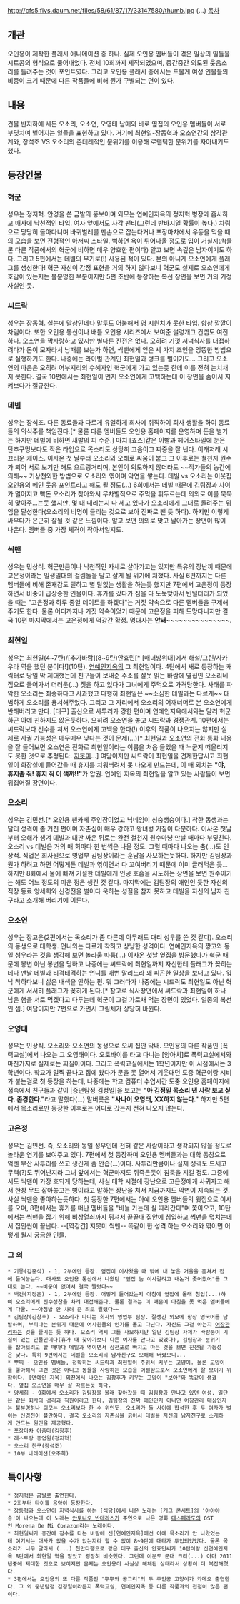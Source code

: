http://cfs5.flvs.daum.net/files/58/61/87/17/33147580/thumb.jpg
(...)
[[목차]]

== 개관 ==
오인용이 제작한 플래시 애니메이션 중 하나. 실제 오인용 멤버들이 겪은 일상의 일들을 시트콤의 형식으로 풀어내었다. 전체 10회까지 제작되었으며, 중간중간 의도된 웃음소리를 들려주는 것이 포인트였다. 그리고 오인용 플래시 중에서는 드물게 여성 인물들의 비중이 크기 때문에 다른 작품들에 비해 뭔가 구별되는 면이 있다.

== 내용 ==
건물 반지하에 세든 오소리, 오소연, 오영태 남매와 바로 옆집의 오인용 멤버들이 서로 부딪치며 벌어지는 일들을 표현하고 있다. 거기에 최현일-장동혁과 오소연간의 삼각관계와, 장석조 VS 오소리의 츤데레적인 분위기를 이용해 로맨틱한 분위기를 자아내기도 했다.

== 등장인물 ==
=== 혁군 ===
성우는 정지혁. 안경을 쓴 금발의 뚱보이며 외모는 연예인지옥의 정지혁 병장과 흡사하고 매사에 낙천적인 타입. 여자 앞에서도 사각 팬티(그런데 반바지일 확률이 높다.) 차림으로 당당히 돌아다니며 바퀴벌레를 맨손으로 잡는다거나 포장마차에서 우동을 먹을 때의 모습을 보면 전형적인 아저씨 스타일. 뻑하면 욕이 튀어나올 정도로 입이 거칠지만(물론 다른 작품에서의 혁군에 비하면 매우 양호한 편이다) 알고 보면 속깊은 남자이기도 하다. 그리고 5편에서는 데빌의 무기로(!) 사용된 적이 있다. 본의 아니게 오소연에게 플래그를 생성한다! 혁군 자신이 감정 표현을 거의 하지 않다보니 혁군도 실제로 오소연에게 호감이 있는지는 불분명한 부분이지만 5편 초반에 등장하는 복선 장면을 보면 거의 기정 사실인 듯.

=== 씨드락 ===
성우는 장동혁. 실눈에 말상인데다 말투도 어눌해서 영 시원치가 못한 타입. 항상 깔깔이 차림이다. 또한 오인용 통신이나 배틀 오인용 시리즈에서 보여준 썰렁개그 컨셉도 여전하다. 오소연을 짝사랑하고 있지만 별다른 진전은 없다. 오히려 기껏 저녁식사를 대접하려다가 돈이 모자라서 낭패를 보는가 하면, 씩맨에게 얻은 세 가지 조언을 엉뚱한 방법으로 실행하기도 한다. 나중에는 라이벌 관계인 최현일과 병크를 벌이기도... 그리고 오소연의 마음은 오히려 어부지리의 수혜자인 혁군에게 가고 있는듯 한데 이를 전혀 눈치채지 못한다. 결국 10편에서는 최현일이 먼저 오소연에게 고백하는데 이 장면을 숨어서 지켜보다가 절규한다.

=== 데빌 ===
성우는 장석조. 다른 동료들과 다르게 유일하게 회사에 취직하여 회사 생활을 하여 동료들의 의식주를 책임진다.[* 물론 다른 멤버들도 오인용 홈페이지를 운영하며 돈을 벌기는 하지만 데빌에 비하면 새발의 피 수준.] 마치 [죠스]같은 이빨과 헤어스타일에 눈은 단추구멍보다도 작은 타입으로 목소리도 상당히 고음이고 짜증을 잘 낸다. 이래저래 시끄러운 케이스. 이사온 첫 날부터 오소리와 오해로 싸움이 붙고 그 이후로는 철천지 원수가 되어 서로 보기만 해도 으르렁거리며, 본인이 의도하지 않더라도 ~~작가들의 농간에 의해~~ 기상천외한 방법으로 오소리와 엮이며 악연을 쌓는다. 데빌 vs 오소리는 이웃집 오인용의 메인 웃음 포인트라고 해도 될 정도(...) 6회에서는 데빌 때문에 김팀장과 사이가 멀어지고 빡돈 오소리가 찾아와서 무차별적으로 주먹을 휘두르는데 의외로 이를 묵묵히 맞아주...는듯 했지만, 몇 대 때리는지 다 세고 있다가 오소리에게 그대로 돌려주는 위엄을 달성한다(오소리의 비명이 들리는 것으로 보아 진짜로 팬 듯 하다). 하지만 이렇게 싸우다가 은근히 잘될 것 같은 느낌이다. 알고 보면 의외로 맞고 날아가는 장면이 많이 나온다. 멤버들 중 가장 체격이 작아서일지도.

=== 씩맨 ===
성우는 민상식. 혁군만큼이나 낙천적인 자세로 살아가고는 있지만 특유의 장난끼 때문에 고은정이라는 일생일대의 걸림돌을 달고 살게 될 위기에 처했다. 사실 6편까지는 다른 멤버들에 비해 존재감도 덜하고 별 탈없는 생활을 하는듯 했지만 7편에서 고은정이 등장하면서 비중이 급상승한 인물이다. 휴가를 갔다가 짐을 다 도둑맞아서 빈털터리가 되었을 때는 "고은정과 하루 종일 데이트를 하겠다"는 거짓 약속으로 다른 멤버들을 구제해 주기도 한다. 물론 어디까지나 거짓 약속이었기 때문에 고은정을 피해 도망다니지만 결국 10편 마지막에서는 고은정에게 역강간 확정. 명대사는 '''안돼~~~~~~~~~~~~~~~'''.

=== 최현일 ===
성우는 최현일(4~7탄)/[추가바람](8~9탄)안효민[* [매너방위대]에서 해설/그린/사카우라 역을 했던 분이다!](10탄). [[연예인지옥]]의 그 최현일이다. 4탄에서 새로 등장하는 캐릭터로 당일 막 제대했는데 친구들이 보내준 주소를 잘못 읽는 바람에 옆집인 오소리네 집으로 들어가서 더러운(...) 짓을 하고 있다가 그녀에게 주먹으로 가격당한다. 사태를 파악한 오소리는 죄송하다고 사과했고 다행히 최현일은 ~~소심한 데빌과는 다르게~~ 대범하게 오소리를 용서해주었다. 그리고 그 자리에서 오소리의 어깨너머로 본 오소연에게 반해버리고 만다. [대구] 출신으로 사투리가 강한 편이며 연예인지옥에서와는 달리 혁군하곤 아예 친하지도 않은듯하다. 오히려 오소연을 놓고 씨드락과 경쟁관계. 10편에서는 씨드락보다 선수를 쳐서 오소연에게 고백을 한다(!) 이후의 작품이 나오지는 않지만 실제로 사귈 가능성은 매우매우 낮다는 것이 문제(...)[* 최현일과 오소연의 전화 통화 내용을 잘 들어보면 오소연은 전화로 최현일이라는 이름을 처음 들었을 때 누군지 떠올리지도 못한 것으로 추정된다. [[지못미]]...] 여담이지만 씨드락이 최현일을 견제한답시고 최현일이 화장실에 들어갔을 때 휴지를 치워버려서 못 나오게 만드는데, 이 때 외치는 '''"야, 휴지좀 줘! 휴지 줘 이 색꺄!!"'''가 압권. 연예인 지옥의 최현일을 알고 있는 사람들이 보면 뒤집어질 장면이다.

=== 오소리 ===
성우는 김민선.[* 오인용 팬카페 주인장이었고 닉네임이 싱숭생숭이다.] 착한 동생과는 달리 성격이 좀 거친 편이며 자존심이 매우 강하고 왕녀병 기질이 다분하다. 이사온 첫날부터 오해가 생겨 데빌과 대판 싸운 뒤로는 완전 철천지 원수마냥 만날 때마다 부딪친다. 오소리 vs 데빌은 거의 매 회마다 한 번씩은 나올 정도. 그럴 때마다 나오는 춤(...)도 인상적. 직업은 회사원으로 영업부 김팀장이라는 훈남을 사모하는듯하다. 하지만 김팀장과 뭔가 하려고 하면 어떻게든 데빌과 엮이면서 다 꼬여버리기 때문에 이미 글러먹은 듯... 하지만 8화에서 물에 빠져 기절한 데빌에게 인공 호흡을 시도하는 장면을 보면 원수이기는 해도 어느 정도의 미운 정은 생긴 것 같다. 마지막에는 김팀장의 애인인 듯한 자신의 직장 동료 양세희와 신경전을 벌이다 욱하는 성질을 참지 못하고 데빌을 자신의 남자 친구라고 소개해 버리기에 이른다.

=== 오소연 ===
성우는 장고운(2편에서는 목소리가 좀 다른데 아무래도 대리 성우를 쓴 것 같다). 오소리의 동생으로 대학생. 언니와는 다르게 착하고 상냥한 성격이다. 연예인지옥의 짱고와 동일 성우라는 것을 생각해 보면 놀라울 따름(...) 이사온 첫날 옆집을 방문했다가 혁군 때문에 봉변 아닌 봉변을 당하고 나중에는 씨드락에 최현일까지 자신한테 플래그가 꽂히는데다 맨날 데빌과 티격태격하는 언니를 매번 말리느라 꽤 피곤한 일상을 보내고 있다. 워낙 착하다보니 싫은 내색을 안하는 편. 뭐 그러다가 나중에는 씨드락도 최현일도 아닌 혁군에게 서서히 플래그가 꽂히게 된다.[* 참고로 식사장면에서 씨드락과 최현일이 하나 남은 햄을 서로 먹겠다고 다투는데 혁군이 그걸 가로채 먹는 장면이 있었다. 일종의 복선인 셈.] 여담이지만 7편으로 가면서 그림체가 상당히 바뀐다.

=== 오영태 ===
성우는 민상식. 오소리와 오소연의 동생으로 오씨 집안 막내. 오인용의 다른 작품인 [폭력교실]에서 나오는 그 오영태이다. 오토바이를 타고 다니는 [양아치]로 폭력교실에서와 마찬가지로 실제로는 찌질이이다. 그리고 폭력교실에서는 1학년이지만 이 시점에서는 3학년이다. 학교가 일찍 끝나고 집에 왔다가 문을 못 열어서 기웃대던 도중 혁군이랑 시비가 붙는걸로 첫 등장을 하는데, 나중에는 학교 컴퓨터 수업시간 도중 오인용 홈페이지에 접속에서 친구들과 같이 [중년탐정 김정일]을 보고는 '''"아 김정일 목소리 낸 사람 보고 싶다. 존경한다."'''라고 말했다(...) 말버릇은 '''"사나이 오영태, XX하지 않는다."''' 하지만 5편에서 목소리로만 등장한 이후로는 어디로 갔는지 전혀 나오지 않는다.

=== 고은정 ===
성우는 김민선. 즉, 오소리와 동일 성우인데 전혀 같은 사람이라고 생각되지 않을 정도로 놀라운 연기를 보여주고 있다. 7편에서 첫 등장하며 오인용 멤버들과는 대학 동창으로 억센 부산 사투리를 쓰고 생긴게 좀 안습(...)이다. 사투리만큼이나 실제 성격도 드세고 무력(?)도 뛰어난지라 그녀 앞에서는 혁군마저도 쥐죽은듯이 침묵을 지킬 정도. 그중에서도 씩맨이 가장 호되게 당하는데, 사실 대학 시절에 장난으로 고은정에게 사귀자고 해서 한창 무드 잡아놓고는 뻥이라고 말하는 장난을 쳐서 지금까지도 악연이 지속되는 것. 사실 씩맨을 좋아하는듯하다. 첫 등장한 7편에서는 아예 오인용 멤버들의 윗집으로 이사를 오며, 8편에서는 휴가를 떠난 멤버들을 "바늘 가는데 실 따라간다"며 쫓아오고, 10탄에서는 씩맨을 잡기 위해 비상열쇠까지 뒤져서 끝끝내 집안에 침입하고 씩맨을 덮치는데서 집안씬이 끝난다. --[역강간] 지못미 씩맨-- 똑같이 한 성격 하는 오소리와 엮이면 어떻게 될지 궁금한 인물.

=== 그 외 ===
 * 기몽(김홍석) - 1, 2부에만 등장. 옆집이 이사왔을 때 밖에 내 놓은 거울을 훔쳐서 집에 들여놓는다. 대사도 오인용 통신에서 나왔던 "옆집 놈 이사갈려고 내논거 줏어왔어"를 그대로 쓴다. ~~비중이 없어서 결국 짤렸다~~
 * 백건(지정훈) - 1, 2부에만 등장. 어떻게 들어갔는지 아침에 옆집에 몰래 침입(...)하여 오소리에게 진수성찬을 차려 대접해준다. 물론 결과는 이 때문에 아침을 못 먹은 멤버들에게 다굴. ~~아침밥 안 차려 준 죄로 짤렸다~~
 * 김팀장(김창후) - 오소리가 다니는 회사의 영업부 팀장. 잘생긴 외모에 항상 영국어를 남발하며, 부티나는 분위기 때문에 여사원들의 인기를 몰고 다닌다. 자신도 그걸 아는지 [[어장관리]]하는 것을 즐기는 듯 하다. 오소리 역시 그를 사모하지만 일단 김팀장 자체가 바람둥이 기질이 있는 인물인데다(휴가 때 찾아가보니 다른 여자를 만나고 있었다), 김팀장과 분위기를 잡아보려고 할 때마다 데빌과 엮이면서 삼천포로 빠지고 마는 것을 보면 진전될 가능성은 낮다. 특히 9편에서는 데빌을 오소리의 남자친구로 오해해 버렸으니... 
 * 뿌찌 - 오인용 멤버들, 정확히는 씨드락과 최현일이 주워서 키우는 고양이. 물론 고양이를 좋아해서 그런 것은 아니고 동물을 사랑하는 모습을 어필함으로서 오소연에게 잘 보이기 위함이다. [연예인 지옥] 외전에서 나오는 김창후가 키우는 고양이 "보아"와 똑같이 생겼다. 옆집 오소연을 매우 잘 따르는듯 하다. 
 * 양세희 - 9화에서 오소리가 김팀장을 몰래 찾아갔을 때 김팀장과 만나고 있던 여성. 일단은 같은 회사의 경리과 직원이라고 한다. 김팀장의 진짜 애인인지 아니면 어장관리 대상인지는 불분명하나 외모는 오소리보다 한 수 위인듯. 오소리가 둘 사이에 합석한 후 두 여자가 벌이는 신경전이 볼만하다. 결국 오소리의 자존심을 긁어서 데빌을 자신의 남자친구로 소개하게 만드는 원인을 제공했다. 
 * 포장마차 아줌마(김창후)
 * 레스토랑 종업원(정지혁)
 * 오소리 친구(장석조)
 * 10부 나레이션(오주희)

== 특이사항 ==
 * 정지혁은 금발로 출연한다.
 * 2회부터 타이틀 음악이 등장한다.
 * 장동혁과 오소연이 저녁식사를 하는 [식당]에서 나온 노래는 [개그 콘서트]의 '야야야송'이 나오는데 이 노래는 [[안토니오 반데라스]]가 주연으로 나온 영화 [[데스페라도]]의 OST인 Morena De Mi Corazon라는 노래이다.
 * 최현일씨가 중간에 잠수를 타는 바람에 신[연예인지옥]에선 아예 목소리가 안 나왔었는데 여기서는 대사가 없을 수가 없는지라 할 수 없이 8~9탄에 대타가 투입되었었다. 물론 목소리가 너무 달라서 (...) 천만다행으로 같은 대구 출신의 안효민씨가 10탄이랑 신연예인지옥 8탄에서 최현일 역을 맡았고 굉장히 비슷했다. 그런데 이분도 군대 크리(...) 아마 2011년중에 제대한 것으로 보이지만 문제는 오인용이 사실상 해체된 상태라서 상황이 더 복잡해졌다.
 * 3편에서는 오인용의 또 다른 작품인 "뿌뿌와 공그리"의 두 주인공 고양이가 카메오 출연한다. 그 외 중년탐정 김정일이라든지 폭력교실, 연예인지옥 등 다른 작품과의 접점이 많은 편이다. 
